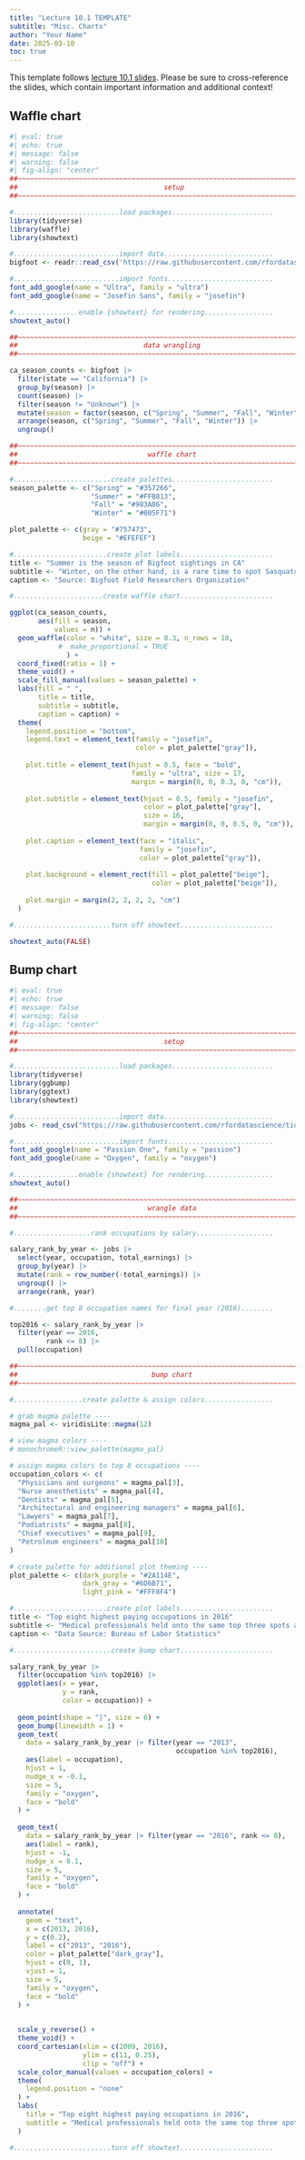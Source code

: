```yaml
---
title: "Lecture 10.1 TEMPLATE"
subtitle: "Misc. Charts"
author: "Your Name"
date: 2025-03-10
toc: true
---
```


::: {.callout-note}
This template follows [lecture 10.1 slides](https://eds-240-data-viz.github.io/course-materials/lecture-slides/lecture10.1-misc-charts-slides.html#/title-slide){target="_blank"}. Please be sure to cross-reference the slides, which contain important information and additional context!
:::

## Waffle chart

```r
#| eval: true
#| echo: true
#| message: false
#| warning: false
#| fig-align: "center"
##~~~~~~~~~~~~~~~~~~~~~~~~~~~~~~~~~~~~~~~~~~~~~~~~~~~~~~~~~~~~~~~~~~~~~~~~~~~~~~
##                                    setup                                 ----
##~~~~~~~~~~~~~~~~~~~~~~~~~~~~~~~~~~~~~~~~~~~~~~~~~~~~~~~~~~~~~~~~~~~~~~~~~~~~~~

#..........................load packages.........................
library(tidyverse)
library(waffle)
library(showtext)

#..........................import data...........................
bigfoot <- readr::read_csv('https://raw.githubusercontent.com/rfordatascience/tidytuesday/master/data/2022/2022-09-13/bigfoot.csv')

#..........................import fonts..........................
font_add_google(name = "Ultra", family = "ultra")
font_add_google(name = "Josefin Sans", family = "josefin")

#................enable {showtext} for rendering.................
showtext_auto()

##~~~~~~~~~~~~~~~~~~~~~~~~~~~~~~~~~~~~~~~~~~~~~~~~~~~~~~~~~~~~~~~~~~~~~~~~~~~~~~
##                               data wrangling                             ----
##~~~~~~~~~~~~~~~~~~~~~~~~~~~~~~~~~~~~~~~~~~~~~~~~~~~~~~~~~~~~~~~~~~~~~~~~~~~~~~

ca_season_counts <- bigfoot |>
  filter(state == "California") |>
  group_by(season) |>
  count(season) |>
  filter(season != "Unknown") |>
  mutate(season = factor(season, c("Spring", "Summer", "Fall", "Winter"))) |> 
  arrange(season, c("Spring", "Summer", "Fall", "Winter")) |>
  ungroup()

##~~~~~~~~~~~~~~~~~~~~~~~~~~~~~~~~~~~~~~~~~~~~~~~~~~~~~~~~~~~~~~~~~~~~~~~~~~~~~~
##                                waffle chart                              ----
##~~~~~~~~~~~~~~~~~~~~~~~~~~~~~~~~~~~~~~~~~~~~~~~~~~~~~~~~~~~~~~~~~~~~~~~~~~~~~~

#........................create palettes.........................
season_palette <- c("Spring" = "#357266", 
                    "Summer" = "#FFB813", 
                    "Fall" = "#983A06", 
                    "Winter" = "#005F71")

plot_palette <- c(gray = "#757473",
                  beige = "#EFEFEF")

#.......................create plot labels.......................
title <- "Summer is the season of Bigfoot sightings in CA"
subtitle <- "Winter, on the other hand, is a rare time to spot Sasquatch"
caption <- "Source: Bigfoot Field Researchers Organization"

#......................create waffle chart.......................

ggplot(ca_season_counts, 
       aes(fill = season, 
           values = n)) + 
  geom_waffle(color = "white", size = 0.3, n_rows = 10, 
            #  make_proportional = TRUE
              ) +
  coord_fixed(ratio = 1) +
  theme_void() + 
  scale_fill_manual(values = season_palette) +
  labs(fill = " ", 
       title = title, 
       subtitle = subtitle, 
       caption = caption) + 
  theme(
    legend.position = "bottom", 
    legend.text = element_text(family = "josefin", 
                               color = plot_palette["gray"]),
    
    plot.title = element_text(hjust = 0.5, face = "bold", 
                              family = "ultra", size = 17, 
                              margin = margin(0, 0, 0.3, 0, "cm")), 
    
    plot.subtitle = element_text(hjust = 0.5, family = "josefin", 
                                 color = plot_palette["gray"], 
                                 size = 16, 
                                 margin = margin(0, 0, 0.5, 0, "cm")), 
    
    plot.caption = element_text(face = "italic", 
                                family = "josefin", 
                                color = plot_palette["gray"]), 
    
    plot.background = element_rect(fill = plot_palette["beige"], 
                                   color = plot_palette["beige"]), 
    
    plot.margin = margin(2, 2, 2, 2, "cm")
  )

#........................turn off showtext.......................

showtext_auto(FALSE)
```

## Bump chart

```r
#| eval: true
#| echo: true
#| message: false
#| warning: false
#| fig-align: "center"
##~~~~~~~~~~~~~~~~~~~~~~~~~~~~~~~~~~~~~~~~~~~~~~~~~~~~~~~~~~~~~~~~~~~~~~~~~~~~~~
##                                    setup                                 ----
##~~~~~~~~~~~~~~~~~~~~~~~~~~~~~~~~~~~~~~~~~~~~~~~~~~~~~~~~~~~~~~~~~~~~~~~~~~~~~~

#..........................load packages.........................
library(tidyverse)
library(ggbump)
library(ggtext)
library(showtext)

#..........................import data...........................
jobs <- read_csv("https://raw.githubusercontent.com/rfordatascience/tidytuesday/master/data/2019/2019-03-05/jobs_gender.csv")

#..........................import fonts..........................
font_add_google(name = "Passion One", family = "passion")
font_add_google(name = "Oxygen", family = "oxygen")

#................enable {showtext} for rendering.................
showtext_auto()

##~~~~~~~~~~~~~~~~~~~~~~~~~~~~~~~~~~~~~~~~~~~~~~~~~~~~~~~~~~~~~~~~~~~~~~~~~~~~~~
##                                wrangle data                              ----
##~~~~~~~~~~~~~~~~~~~~~~~~~~~~~~~~~~~~~~~~~~~~~~~~~~~~~~~~~~~~~~~~~~~~~~~~~~~~~~

#...................rank occupations by salary...................

salary_rank_by_year <- jobs |>
  select(year, occupation, total_earnings) |>
  group_by(year) |>
  mutate(rank = row_number(-total_earnings)) |>
  ungroup() |>
  arrange(rank, year)

#........get top 8 occupation names for final year (2016)........

top2016 <- salary_rank_by_year |>
  filter(year == 2016, 
         rank <= 8) |>
  pull(occupation)

##~~~~~~~~~~~~~~~~~~~~~~~~~~~~~~~~~~~~~~~~~~~~~~~~~~~~~~~~~~~~~~~~~~~~~~~~~~~~~~
##                                 bump chart                               ----
##~~~~~~~~~~~~~~~~~~~~~~~~~~~~~~~~~~~~~~~~~~~~~~~~~~~~~~~~~~~~~~~~~~~~~~~~~~~~~~

#.................create palette & assign colors.................

# grab magma palette ----
magma_pal <- viridisLite::magma(12)

# view magma colors ----
# monochromeR::view_palette(magma_pal)

# assign magma colors to top 8 occupations ----
occupation_colors <- c(
  "Physicians and surgeons" = magma_pal[3],
  "Nurse anesthetists" = magma_pal[4],
  "Dentists" = magma_pal[5],
  "Architectural and engineering managers" = magma_pal[6],
  "Lawyers" = magma_pal[7], 
  "Podiatrists" = magma_pal[8],
  "Chief executives" = magma_pal[9],
  "Petroleum engineers" = magma_pal[10]
)

# create palette for additional plot theming ----
plot_palette <- c(dark_purple = "#2A114E", 
                  dark_gray = "#6D6B71",
                  light_pink = "#FFF8F4")

#.......................create plot labels.......................
title <- "Top eight highest paying occupations in 2016"
subtitle <- "Medical professionals held onto the same top three spots across years, while petroleum engineers steadily climbed the ranks from 10^th^ in 2013 to 4^th^ in 2016"
caption <- "Data Source: Bureau of Labor Statistics"

#........................create bump chart.......................

salary_rank_by_year |>
  filter(occupation %in% top2016) |>
  ggplot(aes(x = year, 
             y = rank, 
             color = occupation)) + 
  
  geom_point(shape = "|", size = 6) + 
  geom_bump(linewidth = 1) + 
  geom_text(
    data = salary_rank_by_year |> filter(year == "2013",
                                         occupation %in% top2016),
    aes(label = occupation), 
    hjust = 1, 
    nudge_x = -0.1,
    size = 5, 
    family = "oxygen", 
    face = "bold"
  ) +
  
  geom_text(
    data = salary_rank_by_year |> filter(year == "2016", rank <= 8), 
    aes(label = rank), 
    hjust = -1, 
    nudge_x = 0.1, 
    size = 5, 
    family = "oxygen", 
    face = "bold"
  ) +
  
  annotate(
    geom = "text", 
    x = c(2013, 2016), 
    y = c(0.2), 
    label = c("2013", "2016"), 
    color = plot_palette["dark_gray"], 
    hjust = c(0, 1), 
    vjust = 1, 
    size = 5, 
    family = "oxygen", 
    face = "bold"
  ) +
  

  scale_y_reverse() + 
  theme_void() + 
  coord_cartesian(xlim = c(2009, 2016), 
                  ylim = c(11, 0.25),
                  clip = "off") +
  scale_color_manual(values = occupation_colors) + 
  theme(
    legend.position = "none"
  ) + 
  labs(
    title = "Top eight highest paying occupations in 2016", 
    subtitle = "Medical professionals held onto the same top three spots across years, while petroleum\nengineers steadily climbed the rnaks from 10th in 2013 to 4th in 2016"
  )

#........................turn off showtext.......................

```


